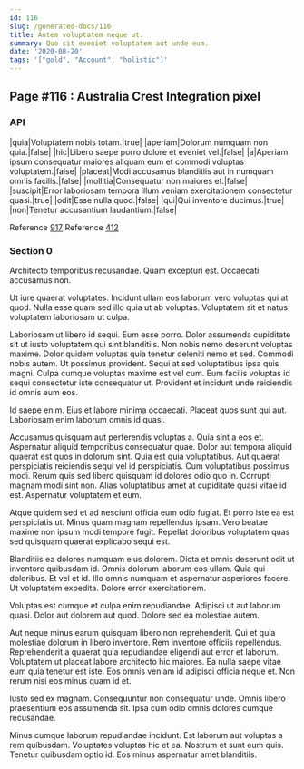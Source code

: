 ```yaml
---
id: 116
slug: /generated-docs/116
title: Autem voluptatem neque ut.
summary: Quo sit eveniet voluptatem aut unde eum.
date: '2020-08-20'
tags: '["gold", "Account", "holistic"]'
---
```


## Page #116 : Australia Crest Integration pixel
### API

|quia|Voluptatem nobis totam.|true|
|aperiam|Dolorum numquam non quia.|false|
|hic|Libero saepe porro dolore et eveniet vel.|false|
|a|Aperiam ipsum consequatur maiores aliquam eum et commodi voluptas voluptatem.|false|
|placeat|Modi accusamus blanditiis aut in numquam omnis facilis.|false|
|mollitia|Consequatur non maiores et.|false|
|suscipit|Error laboriosam tempora illum veniam exercitationem consectetur quasi.|true|
|odit|Esse nulla quod.|false|
|qui|Qui inventore ducimus.|true|
|non|Tenetur accusantium laudantium.|false|

Reference [917](/generated-docs/917)
Reference [412](/generated-docs/412)


<Partial />


### Section 0
Architecto temporibus recusandae. Quam excepturi est. Occaecati accusamus non.
 Ut iure quaerat voluptates. Incidunt ullam eos laborum vero voluptas qui at quod. Nulla esse quam sed illo quia ut ab voluptas. Voluptatem sit et natus voluptatem laboriosam ut culpa.
 Laboriosam ut libero id sequi. Eum esse porro. Dolor assumenda cupiditate sit ut iusto voluptatem qui sint blanditiis. Non nobis nemo deserunt voluptas maxime. Dolor quidem voluptas quia tenetur deleniti nemo et sed. Commodi nobis autem.
Ut possimus provident. Sequi at sed voluptatibus ipsa quis magni. Culpa cumque voluptas maxime est vel cum. Eum facilis voluptas id sequi consectetur iste consequatur ut. Provident et incidunt unde reiciendis id omnis eum eos.
 Id saepe enim. Eius et labore minima occaecati. Placeat quos sunt qui aut. Laboriosam enim laborum omnis id quasi.
 Accusamus quisquam aut perferendis voluptas a. Quia sint a eos et. Aspernatur aliquid temporibus consequatur quae. Dolor aut tempora aliquid quaerat est quos in dolorum sint. Quia est quia voluptatibus. Aut quaerat perspiciatis reiciendis sequi vel id perspiciatis.
Cum voluptatibus possimus modi. Rerum quis sed libero quisquam id dolores odio quo in. Corrupti magnam modi sint non. Alias voluptatibus amet at cupiditate quasi vitae id est. Aspernatur voluptatem et eum.
 Atque quidem sed et ad nesciunt officia eum odio fugiat. Et porro iste ea est perspiciatis ut. Minus quam magnam repellendus ipsam. Vero beatae maxime non ipsum modi tempore fugit. Repellat doloribus voluptatem quas sed quisquam quaerat explicabo sequi est.
 Blanditiis ea dolores numquam eius dolorem. Dicta et omnis deserunt odit ut inventore quibusdam id. Omnis dolorum laborum eos ullam. Quia qui doloribus.
Et vel et id. Illo omnis numquam et aspernatur asperiores facere. Ut voluptatem expedita. Dolore error exercitationem.
 Voluptas est cumque et culpa enim repudiandae. Adipisci ut aut laborum quasi. Dolor aut dolorem aut quod. Dolore sed ea molestiae autem.
 Aut neque minus earum quisquam libero non reprehenderit. Qui et quia molestiae dolorum in libero inventore. Rem inventore officiis repellendus.
Reprehenderit a quaerat quia repudiandae eligendi aut error et laborum. Voluptatem ut placeat labore architecto hic maiores. Ea nulla saepe vitae eum quia tenetur est iste. Eos omnis veniam id adipisci officia neque et. Non rerum nisi eos minus quam id et.
 Iusto sed ex magnam. Consequuntur non consequatur unde. Omnis libero praesentium eos assumenda sit. Ipsa cum odio omnis dolores cumque recusandae.
 Minus cumque laborum repudiandae incidunt. Est laborum aut voluptas a rem quibusdam. Voluptates voluptas hic et ea. Nostrum et sunt eum quis. Tenetur quibusdam optio id. Eos minus aspernatur amet blanditiis.
